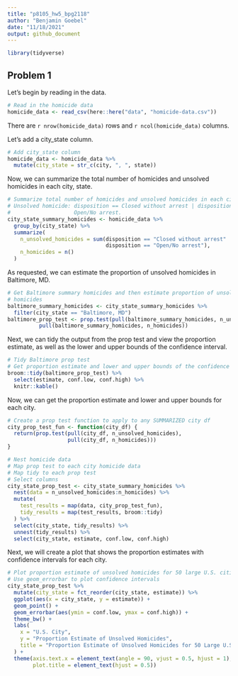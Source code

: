```yaml
---
title: "p8105_hw5_bpg2118"
author: "Benjamin Goebel"
date: "11/18/2021"
output: github_document
---
```


```r
library(tidyverse)
```

## Problem 1

Let's begin by reading in the data.
```r
# Read in the homicide data
homicide_data <- read_csv(here::here("data", "homicide-data.csv"))
```
There are `r nrow(homicide_data)` rows and `r ncol(homicide_data)` columns.

Let's add a city_state column.
```r
# Add city_state column
homicide_data <- homicide_data %>%
  mutate(city_state = str_c(city, ", ", state))
```

Now, we can summarize the total number of homicides and unsolved homicides in 
each city, state.
```r
# Summarize total number of homicides and unsolved homicides in each city, state
# Unsolved homicide: disposition == Closed without arrest | disposition ==
#                    Open/No arrest.
city_state_summary_homicides <- homicide_data %>%
  group_by(city_state) %>%
  summarize(
    n_unsolved_homicides = sum(disposition == "Closed without arrest" |
                               disposition == "Open/No arrest"),
    n_homicides = n()
  )
```

As requested, we can estimate the proportion of unsolved homicides in 
Baltimore, MD.
```r
# Get Baltimore summary homicides and then estimate proportion of unsolved
# homicides
baltimore_summary_homicides <- city_state_summary_homicides %>%
  filter(city_state == "Baltimore, MD")
baltimore_prop_test <- prop.test(pull(baltimore_summary_homicides, n_unsolved_homicides),
          pull(baltimore_summary_homicides, n_homicides))
```

Next, we can tidy the output from the prop test and view the proportion 
estimate, as well as the lower and upper bounds of the confidence interval.

```r
# Tidy Baltimore prop test
# Get proportion estimate and lower and upper bounds of the confidence interval
broom::tidy(baltimore_prop_test) %>%
  select(estimate, conf.low, conf.high) %>%
  knitr::kable()
```
Now, we can get the proportion estimate and lower and upper bounds for each
city.

```r
# Create a prop test function to apply to any SUMMARIZED city df
city_prop_test_fun <- function(city_df) {
  return(prop.test(pull(city_df, n_unsolved_homicides), 
                   pull(city_df, n_homicides)))
}

# Nest homicide data
# Map prop test to each city homicide data
# Map tidy to each prop test
# Select columns
city_state_prop_test <- city_state_summary_homicides %>%
  nest(data = n_unsolved_homicides:n_homicides) %>%
  mutate(
    test_results = map(data, city_prop_test_fun),
    tidy_results = map(test_results, broom::tidy)
  ) %>%
  select(city_state, tidy_results) %>%
  unnest(tidy_results) %>%
  select(city_state, estimate, conf.low, conf.high)
```
Next, we will create a plot that shows the proportion estimates with 
confidence intervals for each city.

```r
# Plot proportion estimate of unsolved homicides for 50 large U.S. cities
# Use geom_errorbar to plot confidence intervals
city_state_prop_test %>%
  mutate(city_state = fct_reorder(city_state, estimate)) %>%
  ggplot(aes(x = city_state, y = estimate)) +
  geom_point() +
  geom_errorbar(aes(ymin = conf.low, ymax = conf.high)) +
  theme_bw() +
  labs(
    x = "U.S. City",
    y = "Proportion Estimate of Unsolved Homicides",
    title = "Proportion Estimate of Unsolved Homicides for 50 Large U.S. Cities"
  ) +
  theme(axis.text.x = element_text(angle = 90, vjust = 0.5, hjust = 1),
        plot.title = element_text(hjust = 0.5))
  
```

